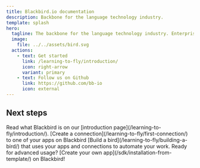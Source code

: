 ```yaml
---
title: Blackbird.io documentation
description: Backbone for the language technology industry.
template: splash
hero:
  tagline: The backbone for the language technology industry. Enterprise-scale automation and orchestration with a simple no-code/low-code platform.
  image:
    file: ../../assets/bird.svg
  actions:
    - text: Get started
      link: /learning-to-fly/introduction/
      icon: right-arrow
      variant: primary
    - text: Follow us on Github
      link: https://github.com/bb-io
      icon: external
---
```



## Next steps

<CardGrid stagger>
  <Card title="Let's introduce ourselves" icon="rocket">
    Read what Blackbird is on our [introduction page](/learning-to-fly/introduction/).
  </Card>
  <Card title="Create a connection" icon="setting">
    [Create a connection](/learning-to-fly/first-connection/) to one of your apps on Blackbird
  </Card>
  <Card title="Build a bird" icon="random">
    [Build a bird](/learning-to-fly/building-a-bird/) that uses your apps and connections to automate your work.
  </Card>
  <Card title="Develop Blackbird apps" icon="laptop">
    Ready for advanced usage? [Create your own app](/sdk/installation-from-template/) on Blackbird!
  </Card>
</CardGrid>
